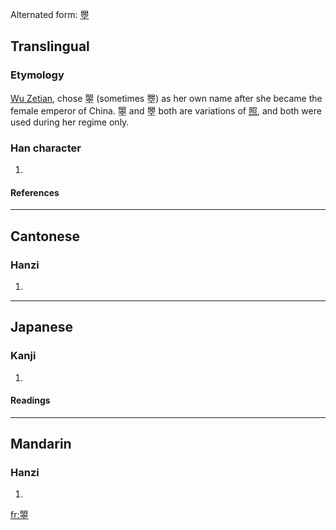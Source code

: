 Alternated form: [[瞾]]

==Translingual==
===Etymology===
[[w:Wu Zetian|Wu Zetian]], chose 曌 (sometimes 瞾) as her own name after she became the female emperor of China.  曌 and 瞾 both are variations of [[照]], and both were used during her regime only.

===Han character===
{{Han char|rn=72|rad=日|as=12|sn=16|four=6710<sub>1</sub>|canj=日月十金一 (ABJCM)}}
# {{defn|Han|sort=日12}}

====References====
{{Han ref|kx=0500.251|dkj=14186|hdz=21537.010|uh=66CC|ud=26316|bh=E9BC|bd=59836}}

----

==Cantonese==
===Hanzi===
{{yue-hanzi|jyut=|y=jiu3}}
# {{defn|Cantonese}}

----
==Japanese==
===Kanji===
{{ja-kanji|grade=|rs=日12}}
# {{defn|Japanese}} 
====Readings====
{{ja-readings|on=[[しょう]] (shō)|kun=[[てえる]] (teeru), [[てえらす]] (teerasu), [[てえれる]] (teereru)}}

----
==Mandarin==
===Hanzi===
{{cmn-hanzi|pin=[[zhào]] ([[zhao4]])|wg=chao<sup>4</sup>}}
# {{defn|Mandarin}}

[[fr:曌]]